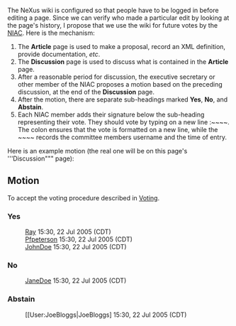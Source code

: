 The NeXus wiki is configured so that people have to be logged in before editing a page.  Since we can verify who made a particular edit by looking at the page's history, I propose that we use the wiki for future votes by the [[NIAC]].  Here is the mechanism:
# The '''Article''' page is used to make a proposal, record an XML definition, provide documentation, ''etc''.
# The '''Discussion''' page is used to discuss what is contained in the '''Article''' page.
# After a reasonable period for discussion, the executive secretary or other member of the NIAC proposes a motion based on the preceding discussion, at the end of the '''Discussion''' page.
# After the motion, there are separate sub-headings marked '''Yes''', '''No''', and '''Abstain'''.
# Each NIAC member adds their signature below the sub-heading representing their vote.  They should vote by typing on a new line <nowiki>:~~~~</nowiki>.  The colon ensures that the vote is formatted on a new line, while the <nowiki>~~~~</nowiki> records the committee members username and the time of entry.

Here is an example motion (the real one will be on this page's '''Discussion""" page):

==Motion==
To accept the voting procedure described in [[Voting]].
===Yes===
:[[User:Ray|Ray]] 15:30, 22 Jul 2005 (CDT)
:[[User:Pfpeterson|Pfpeterson]] 15:30, 22 Jul 2005 (CDT)
:[[User:JohnDoe|JohnDoe]] 15:30, 22 Jul 2005 (CDT)

===No===
:[[User:JaneDoe|JaneDoe]] 15:30, 22 Jul 2005 (CDT)
===Abstain===
:[[User:JoeBloggs|JoeBloggs] 15:30, 22 Jul 2005 (CDT)